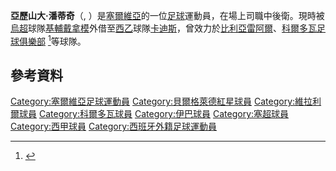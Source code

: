 {{noteTA
|G1=Football
|G2=uefa
}}

'''亞歷山大·潘蒂奇'''（'''{{lang-sr|Александар Пантић}}''', {{bd|1992年|4月11日}}）是[[塞爾維亞|塞爾維亞]]的一位[[足球|足球]]運動員，在場上司職中後衛。現時被[[烏超|烏超]]球隊[[基輔迪納摩足球俱樂部|基輔戴拿模]]外借至[[西乙|西乙]]球隊[[加的斯足球俱樂部|卡迪斯]]，曾效力於[[比利亞雷阿爾足球俱樂部|比利亞雷阿爾]]、[[科爾多瓦足球俱樂部|科爾多瓦足球俱樂部]] <ref>{{cite web|url=http://www.cordobacf.com/-/aleksandar-pantic-se-incorpora-al-cordoba-c-f-|title=Aleksandar Pantic se incorpora al Córdoba C.F.|trans_title=Aleksandar Pantic added to Córdoba C.F.|language=es|publisher=Córdoba's official website|date=1 August 2014|accessdate=3 August 2014|deadurl=yes|archiveurl=https://web.archive.org/web/20140807062924/http://www.cordobacf.com/-/aleksandar-pantic-se-incorpora-al-cordoba-c-f-|archivedate=2014年8月7日}}</ref>等球隊。

==參考資料==
{{reflist}}

{{DEFAULTSORT:Pantic, Aleksandar}}
[[Category:塞爾維亞足球運動員|Category:塞爾維亞足球運動員]]
[[Category:貝爾格萊德紅星球員|Category:貝爾格萊德紅星球員]]
[[Category:維拉利爾球員|Category:維拉利爾球員]]
[[Category:科爾多瓦球員|Category:科爾多瓦球員]]
[[Category:伊巴球員|Category:伊巴球員]]
[[Category:塞超球員|Category:塞超球員]]
[[Category:西甲球員|Category:西甲球員]]
[[Category:西班牙外籍足球運動員|Category:西班牙外籍足球運動員]]